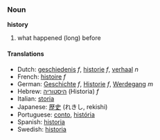 ===Noun===
'''history'''

# what happened (long) before

====Translations====
*Dutch: [[geschiedenis]] ''f'', [[historie]] ''f'', [[verhaal]] ''n''
*French: [[histoire]] ''f''
*German: [[Geschichte]] ''f'', [[Historie]] ''f'', [[Werdegang]] ''m''
*Hebrew: [[היסטוריה]] (Historia) ''f''
*Italian: [[storia]]
*Japanese: [[歴史]] (れきし, rekishi)
*Portuguese: [[conto]], [[história]]
*Spanish: [[historia]]
*Swedish: [[historia]]
